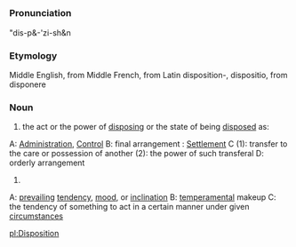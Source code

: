 =={{en}}==
===Pronunciation===
"dis-p&-'zi-sh&n

===Etymology===
Middle English, from Middle French, from Latin disposition-, dispositio, from disponere

===Noun===
# the act or the power of [[disposing]] or the state of being [[disposed]] as:

A: [[Administration]], [[Control]]
B: final arrangement : [[Settlement]] <the disposition of the case>
C (1): transfer to the care or possession of another (2): the power of such transferal
D: orderly arrangement

#
A: [[prevailing]] [[tendency]], [[mood]], or [[inclination]]
B: [[temperamental]] makeup
C: the tendency of something to act in a certain manner under given [[circumstances]]

[[pl:Disposition]]